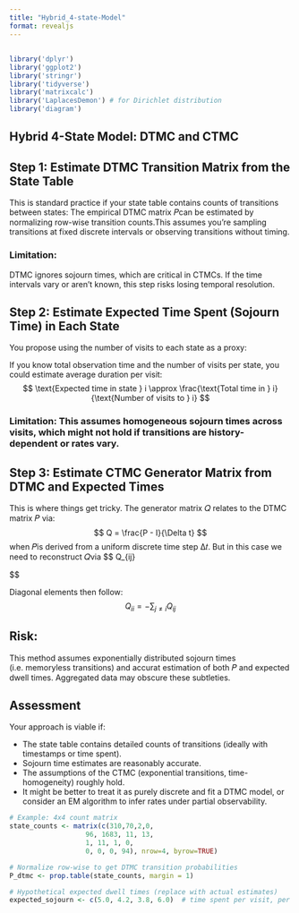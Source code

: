 ```yaml
---
title: "Hybrid_4-state-Model"
format: revealjs
---
```


##

```r
library('dplyr')
library('ggplot2')
library('stringr')
library('tidyverse')
library('matrixcalc')
library('LaplacesDemon') # for Dirichlet distribution
library('diagram')
```
## Hybrid 4-State Model: DTMC and CTMC

## Step 1: Estimate DTMC Transition Matrix from the State Table
This is standard practice if your state table contains counts of transitions between states: The empirical DTMC matrix 𝑃can be estimated by normalizing row-wise transition counts.This assumes you’re sampling transitions at fixed discrete intervals or observing transitions without timing.

### Limitation:
DTMC ignores sojourn times, which are critical in CTMCs. If the time intervals vary or aren’t known, this step risks losing temporal resolution.


## Step 2: Estimate Expected Time Spent (Sojourn Time) in Each State
You propose using the number of visits to each state as a proxy:

If you know total observation time and the number of visits per state, you could estimate average duration per visit: $$ \text{Expected time in state } i \approx \frac{\text{Total time in } i}{\text{Number of visits to } i} $$





### Limitation: This assumes homogeneous sojourn times across visits, which might not hold if transitions are history-dependent or rates vary.


## Step 3: Estimate CTMC Generator Matrix from DTMC and Expected Times
This is where things get tricky. The generator matrix 𝑄 relates to the DTMC matrix 
𝑃 via: $$ Q = \frac{P - I}{\Delta t} $$ when 𝑃is derived from a uniform discrete time step Δ𝑡. But in
this case we need to reconstruct 𝑄via $$ Q_{ij} \approx \frac{P_{ij}}{E[\text{sojourn time in state } i]}

$$

Diagonal elements then follow: $$ Q_{ii} = - \sum_{j \neq i} Q_{ij} $$


## Risk: 
This method assumes exponentially distributed sojourn times (i.e. memoryless transitions) and accurat estimation of both 𝑃 and expected dwell times. Aggregated data may obscure these subtleties.


## Assessment 
Your approach is viable if:

* The state table contains detailed counts of transitions (ideally with timestamps or time spent).
* Sojourn time estimates are reasonably accurate.
* The assumptions of the CTMC (exponential transitions, time-homogeneity) roughly hold.
* It might be better to treat it as purely discrete and fit a DTMC model, or consider an EM algorithm to infer rates under partial observability.



```r
# Example: 4x4 count matrix
state_counts <- matrix(c(310,70,2,0,
                   96, 1683, 11, 13,
                   1, 11, 1, 0,
                   0, 0, 0, 94), nrow=4, byrow=TRUE)

# Normalize row-wise to get DTMC transition probabilities
P_dtmc <- prop.table(state_counts, margin = 1)

# Hypothetical expected dwell times (replace with actual estimates)
expected_sojourn <- c(5.0, 4.2, 3.8, 6.0)  # time spent per visit, per state


```


